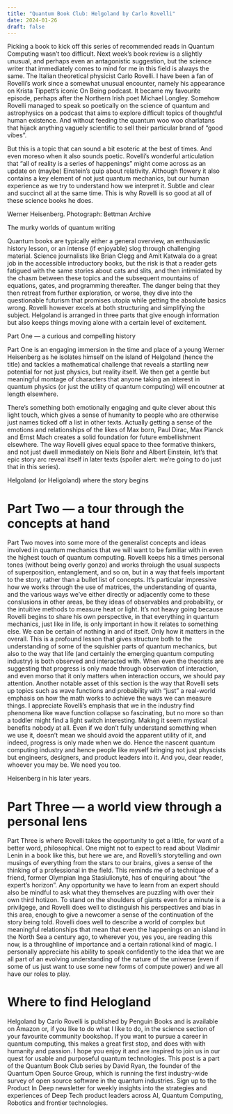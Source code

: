 ```yaml
---
title: "Quantum Book Club: Helgoland by Carlo Rovelli"
date: 2024-01-26
draft: false
---
```



Picking a book to kick off this series of recommended reads in Quantum Computing wasn’t too difficult. Next week’s book review is a slightly unusual, and perhaps even an antagonistic suggestion, but the science writer that immediately comes to mind for me in this field is always the same. The Italian theoretical physicist Carlo Rovelli.
I have been a fan of Rovelli’s work since a somewhat unusual encounter, namely his appearance on Krista Tippett’s iconic On Being podcast. It became my favourite episode, perhaps after the Northern Irish poet Michael Longley. Somehow Rovelli managed to speak so poetically on the science of quantum and astrophysics on a podcast that aims to explore difficult topics of thoughtful human existence. And without feeding the quantum woo woo charlatans that hijack anything vaguely scientific to sell their particular brand of “good vibes”.

But this is a topic that can sound a bit esoteric at the best of times. And even moreso when it also sounds poetic. Rovelli’s wonderful articulation that “all of reality is a series of happenings” might come across as an update on (maybe) Einstein’s quip about relativity. Although flowery it also contains a key element of not just quantum mechanics, but our human experience as we try to understand how we interpret it. Subtle and clear and succinct all at the same time. This is why Rovelli is so good at all of these science books he does.

Werner Heisenberg. Photograph: Bettman Archive

The murky worlds of quantum writing

Quantum books are typically either a general overview, an enthusiastic history lesson, or an intense (if enjoyable) slog through challenging material. Science journalists like Brian Clegg and Amit Katwala do a great job in the accessible introductory books, but the risk is that a reader gets fatigued with the same stories about cats and slits, and then intimidated by the chasm between these topics and the subsequent mountains of equations, gates, and programming thereafter. The danger being that they then retreat from further exploration, or worse, they dive into the questionable futurism that promises utopia while getting the absolute basics wrong.
Rovelli however excels at both structuring and simplifying the subject. Helgoland is arranged in three parts that give enough information but also keeps things moving alone with a certain level of excitement.

Part One — a curious and compelling history

Part One is an engaging immersion in the time and place of a young Werner Heisenberg as he isolates himself on the island of Helgoland (hence the title) and tackles a mathematical challenge that reveals a startling new potential for not just physics, but reality itself. We then get a gentle but meaningful montage of characters that anyone taking an interest in quantum physics (or just the utility of quantum computing) will encoutner at length elsewhere.

There’s something both emotionally engaging and quite clever about this light touch, which gives a sense of humanity to people who are otherwise just names ticked off a list in other texts. Actually getting a sense of the emotions and relationships of the likes of Max born, Paul Dirac, Max Planck and Ernst Mach creates a solid foundation for future embellishment elsewhere. The way Rovelli gives equal space to thee formative thinkers, and not just dwell immediately on Niels Bohr and Albert Einstein, let’s that epic story arc reveal itself in later texts (spoiler alert: we’re going to do just that in this series).

Helgoland (or Heligoland) where the story begins

# Part Two — a tour through the concepts at hand

Part Two moves into some more of the generalist concepts and ideas involved in quantum mechanics that we will want to be familiar with in even the highest touch of quantum computing. Rovelli keeps his a times personal tones (without being overly gonzo) and works throiugh the usual suspects of superposition, entanglement, and so on, but in a way that feels important to the story, rather than a bullet list of concepts.
It’s particular impressive how we works through the use of matrices, the understanding of quanta, and the various ways we’ve either directly or adjacently come to these conslusions in other areas, be they ideas of observables and probability, or the intuitive methods to measure heat or light.
It’s not heavy going because Rovelli begins to share his own perspective, in that everything in quantum mechanics, just like in life, is only important in how it relates to something else. We can be certain of nothing in and of itself. Only how it matters in the overall. This is a profound lesson that gives structure both to the understanding of some of the squishier parts of quantum mechanics, but also to the way that life (and certainly the emerging quantum computing industry) is both observed and interacted with. When even the theorists are suggesting that progress is only made through observation of interaction, and even morso that it only matters when interaction occurs, we should pay attention.
Another notable asset of this section is the way that Rovelli sets up topics such as wave functions and probability with “just” a real-world emphasis on how the math works to achieve the ways we can measure things. I appreciate Rovelli’s emphasis that we in the industry find phenomena like wave function collapse so fascinating, but no more so than a toddler might find a light switch interesting. Making it seem mystical benefits nobody at all. Even if we don’t fully understand something when we use it, doesn’t mean we should avoid the apparent utility of it, and indeed, progress is only made when we do. Hence the nascent quantum computing industry and hence people like myself bringing not just physcists but engineers, designers, and product leaders into it. And you, dear reader, whoever you may be. We need you too.

Heisenberg in his later years.

# Part Three — a world view through a personal lens

Part Three is where Rovelli takes the opportunity to get a little, for want of a better word, philosophical. One might not to expect to read about Vladimir Lenin in a book like this, but here we are, and Rovelli’s storytelling and own musings of everything from the stars to our brains, gives a sense of the thinking of a professional in the field.
This reminds me of a technique of a friend, former Olympian Inga Stasiulionytė, has of enquiring about “the expert’s horizon”. Any opportunity we have to learn from an expert should also be mindful to ask what they themselves are puzzling with over their own third hotizon. To stand on the shoulders of giants even for a minute is a privilgege, and Rovelli does well to distinguish his perspectives and bias in this area, enough to give a newcomer a sense of the continuation of the story being told.
Rovelli does well to describe a world of complex but meaningful relationships that mean that even the happenings on an island in the North Sea a century ago, to wherever you, yes you, are reading this now, is a throughline of importance and a certain rational kind of magic. I personally appreciate his ability to speak confidently to the idea that we are all part of an evolving understanding of the nature of the universe (even if some of us just want to use some new forms of compute power) and we all have our roles to play.

# Where to find Helogland

Helgoland by Carlo Rovelli is published by Penguin Books and is available on Amazon or, if you like to do what I like to do, in the science section of your favourite community bookshop. If you want to pursue a career in quantum computing, this makes a great first stop, and does with with humanity and passion. I hope you enjoy it and are inspired to join us in our quest for usable and purposeful quantum technologies.
This post is a part of the Quantum Book Club series by David Ryan, the founder of the Quantum Open Source Group, which is running the first industry-wide survey of open source software in the quantum industries.
Sign up to the Product In Deep newsletter for weekly insights into the strategies and experiences of Deep Tech product leaders across AI, Quantum Computing, Robotics and frontier technologies.